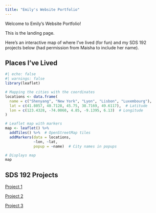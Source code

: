 ```yaml
---
title: "Emily's Website Portfolio"
---
```


Welcome to Emily's Website Portfolio!

This is the landing page.

Here's an interactive map of where I've lived (for fun) and my SDS 192 projects below (had permission from Maisha to include her name).

## Places I've Lived
```r
#| echo: false
#| warnings: false
library(leaflet)

# Mapping the cities with the coordinates
locations <- data.frame(
  name = c("Shenyang", "New York", "Lyon", "Lisbon", "Luxembourg"),
  lat = c(41.8057, 40.7128, 45.75, 38.7169, 49.6117),  # Latitude
  lon = c(123.4328, -74.0060, 4.85, -9.1395, 6.13)  # Longitude
)

# Leaflet map with markers
map <- leaflet() %>%
  addTiles() %>%  # OpenStreetMap tiles
  addMarkers(data = locations, 
             ~lon, ~lat, 
             popup = ~name)  # City names in popups

# Displays map
map

```

## SDS 192 Projects

[Project 1](projects/scorecard_analysis.qmd)

[Project 2](projects/fec-analysis.qmd)

[Project 3](projects/mapping.qmd)
